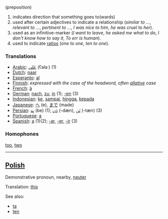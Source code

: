 (preposition)

# indicates direction that something goes to(wards)
# used after certain adjectives to indicate a relationship (''similar to ...'', ''relevant to ...'', ''pertinent to ...'', ''I was nice to him'', ''he was cruel to her'').
# used as an infinitive-marker (''I want to leave'', ''he asked me what to do'', ''I don't know how to say it'', ''To err is human'').
# used to indicate [[ratio]]s (''one to one'', ''ten to one'').

===Translations===
*[[Arabic]]: [[عَلی]] (ʕalaː) (1)
*[[Dutch]]: [[naar]]
*[[Esperanto]]: [[al]]
*[[Finnish]]: ''expressed with the case of the headword, often [[allative]] case''
*[[French]]: [[à]]
*[[German]]: [[nach]], [[zu]], [[in]] (1); [[-en]] (3)
*[[Indonesian]]: [[ke]], [[sampai]], [[hingga]], [[kepada]]
*[[Japanese]]: [[へ]] (e), [[まで]] (made)
*[[Persian]]: [[بِه]] (be) (1); [[دَن]] (-dæn), [[تَن]] (-tæn) (3)
*[[Portuguese]]: [[a]]
*[[Spanish]]: [[a]] (1)(2); [[-ar]], [[-er]], [[-ir]] (3)

===Homophones===

[[too]], [[two]]


----
==[[Polish]]==
Demonstrative pronoun, nearby, [[neuter]]

Translation: [[this]]

See also:
* [[ta]]
* [[ten#Polish|ten]]